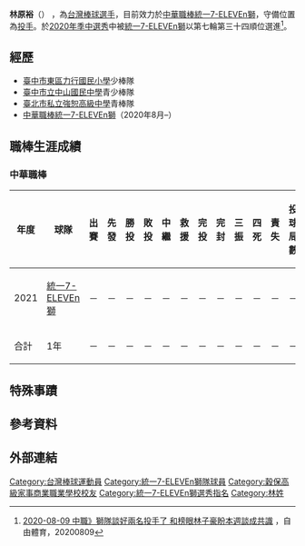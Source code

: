 {{Infobox CPBL player|
|name=林原裕|
|image=|
|width=300|
|position=投手|
|team=統一7-ELEVEn獅|
|number=59|
|bats=右|
|throws=右|
|birthdate={{birth_date_and_age|2001|12|24|mf=y}}|
|birthplace={{TWN}}|
|debutdate=月日
|debutyear=2020年
|debutteam=統一7-ELEVEn獅
|statyear=2020年球季
|stat1label=勝投－敗投
|stat1value=0－0
|stat2label=中繼－救援
|stat2value=0－0
|stat3label=三振－四死
|stat3value=0－0
|stat4label=防禦率
|stat4value=0.00
|teams=<nowiki></nowiki> 
*[[統一7-ELEVEn獅|統一7-ELEVEn獅]]（2020年8月–）
|awards=<nowiki></nowiki>
*1次[[中華職棒總冠軍賽|總冠軍]]：2020
}}

'''林原裕'''（{{bd|2001年|12月24日}}） ，為[[台灣|台灣]][[棒球|棒球]][[選手|選手]]，目前效力於[[中華職棒|中華職棒]][[統一7-ELEVEn獅|統一7-ELEVEn獅]]，守備位置為[[投手|投手]]。於[[中華職棒歷年選秀會#職棒三十一年（2020年）|2020年季中選秀]]中被[[統一7-ELEVEn獅|統一7-ELEVEn獅]]以第七輪第三十四順位選進<ref>[https://sports.ltn.com.tw/news/breakingnews/3255078 2020-08-09 中職》獅隊談好兩名投手了 和榜眼林子豪盼本週談成共識] {{Wayback|url=https://sports.ltn.com.tw/news/breakingnews/3255078 |date=20201201210242 }}，自由體育，20200809</ref>。

==經歷==
*[[臺中市東區力行國民小學|臺中市東區力行國民小學]]少棒隊
*[[臺中市立中山國民中學|臺中市立中山國民中學]]青少棒隊
*[[臺北市私立強恕高級中學|臺北市私立強恕高級中學]]青棒隊
*[[中華職棒|中華職棒]][[統一7-ELEVEn獅|統一7-ELEVEn獅]]（2020年8月–）

==職棒生涯成績==
===中華職棒===
{| class="wikitable" width="1000px"
|- align="center"
!年度!!球隊!!出賽!!先發!!勝投!!敗投!!中繼!!救援!!完投!!完封!!三振!!四死!!責失!!投球局數!!自責分率!!被上壘率
|- align="center"
|2021||[[統一7-ELEVEn獅|統一7-ELEVEn獅]]||－||－||－||－||－||－||－||－||－||－||－||－||－||－
|- style="color:black; background-color:#F75000;color:#FFFFFF" align="center"
|合計||1年||－||－||－||－||－||－||－||－||－||－||－||－||－||－
|}

==特殊事蹟==

== 參考資料 ==
{{reflist}}

==外部連結==
{{台灣棒球維基館|林原裕}}
{{統一7-ELEVEn獅隊球員名單}}
{{DEFAULTSORT:Liu Yuan Yu}}
[[Category:台灣棒球運動員|Category:台灣棒球運動員]]
[[Category:統一7-ELEVEn獅隊球員|Category:統一7-ELEVEn獅隊球員]]
[[Category:穀保高級家事商業職業學校校友|Category:穀保高級家事商業職業學校校友]]
[[Category:統一7-ELEVEn獅選秀指名|Category:統一7-ELEVEn獅選秀指名]]
[[Category:林姓|Category:林姓]]